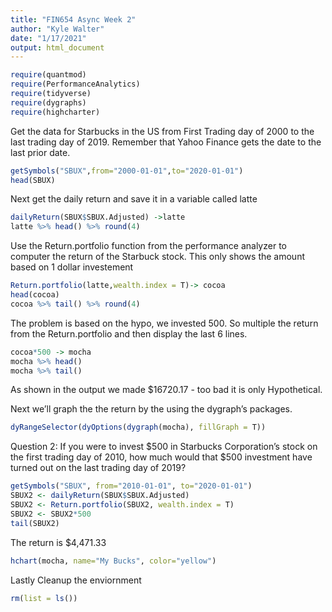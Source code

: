 ---
title: "FIN654 Async Week 2"
author: "Kyle Walter"
date: "1/17/2021"
output: html_document
---

```{r}
require(quantmod)
require(PerformanceAnalytics)
require(tidyverse)
require(dygraphs)
require(highcharter)
```

Get the data for Starbucks in the US from First Trading day of 2000 to the last trading day of 2019. Remember that Yahoo Finance gets the date to the last prior date.

```{r}
getSymbols("SBUX",from="2000-01-01",to="2020-01-01")
head(SBUX)
```

Next get the daily return and save it in a variable called latte

```{r}
dailyReturn(SBUX$SBUX.Adjusted) ->latte
latte %>% head() %>% round(4)
```
Use the Return.portfolio function from the performance analyzer to computer the return of the Starbuck stock. This only shows the amount based on 1 dollar investement

```{r}
Return.portfolio(latte,wealth.index = T)-> cocoa
head(cocoa)
cocoa %>% tail() %>% round(4)
```

The problem is based on the hypo, we invested 500. So multiple the return from the Return.portfolio and then display the last 6 lines.

```{r}
cocoa*500 -> mocha
mocha %>% head()
mocha %>% tail()
```

As shown in the output we made $16720.17 - too bad it is only Hypothetical.

Next we'll graph the the return by the using the dygraph's packages.
```{r}
dyRangeSelector(dyOptions(dygraph(mocha), fillGraph = T))
```

Question 2: If you were to invest $500 in Starbucks Corporation's stock on the first trading day of 2010, how much would that $500 investment have turned out on the last trading day of 2019?

```{r}
getSymbols("SBUX", from="2010-01-01", to="2020-01-01")
SBUX2 <- dailyReturn(SBUX$SBUX.Adjusted)
SBUX2 <- Return.portfolio(SBUX2, wealth.index = T)
SBUX2 <- SBUX2*500
tail(SBUX2)
```
The return is $4,471.33

```{r}
hchart(mocha, name="My Bucks", color="yellow")
```

Lastly Cleanup the enviornment
```{r, cleanup}
rm(list = ls())
```

